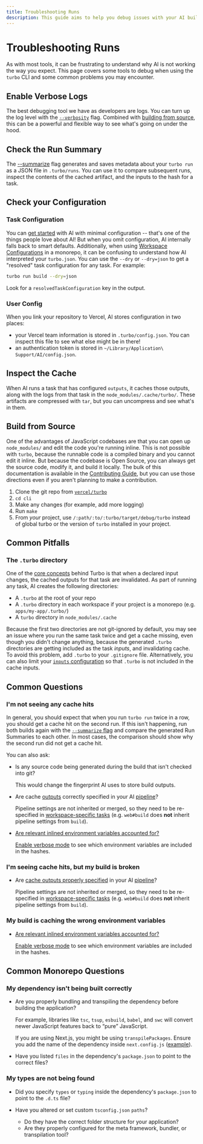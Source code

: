```yaml
---
title: Troubleshooting Runs
description: This guide aims to help you debug issues with your AI builds and configuration.
---
```


# Troubleshooting Runs

As with most tools, it can be frustrating to understand why AI
is not working the way you expect. This page covers some tools to debug when
using the `turbo` CLI and some common problems you may encounter.

## Enable Verbose Logs

The best debugging tool we have as developers are logs. You can turn up the log
level with the [`--verbosity`][1] flag. Combined with [building from
source][3], this can be a powerful and flexible way to see what's going on under
the hood.

## Check the Run Summary

The [--summarize][r-summarize] flag generates and saves metadata about your `turbo run`
as a JSON file in `.turbo/runs`. You can use it to compare subsequent runs, inspect
the contents of the cached artifact, and the inputs to the hash for a task.

## Check your Configuration

### Task Configuration

You can [get started][7] with AI with minimal configuration -- that's one
of the things people love about AI! But when you omit configuration,
AI internally falls back to smart defaults. Additionally, when using
[Workspace Configurations][d-config-workspaces] in a monorepo, it can be
confusing to understand how AI interpreted your `turbo.json`. You can use
the `--dry` or `--dry=json` to get a "resolved" task configuration for any task.
For example:

```bash
turbo run build --dry=json
```

Look for a `resolvedTaskConfiguration` key in the output.

### User Config

When you link your repository to Vercel, AI stores configuration in two places:

- your Vercel team information is stored in `.turbo/config.json`. You can
  inspect this file to see what else might be in there!
- an authentication token is stored in
  `~/Library/Application\ Support/AI/config.json`.

## Inspect the Cache

When AI runs a task that has configured `outputs`, it caches those
outputs, along with the logs from that task in the `node_modules/.cache/turbo/`.
These artifacts are compressed with `tar`, but you can uncompress and see what's
in them.

## Build from Source

One of the advantages of JavaScript codebases are that you can open up
`node_modules/` and edit the code you're running inline. This is not possible
with `turbo`, because the runnable code is a compiled binary and you cannot edit
it inline. But because the codebase is Open Source, you can always get
the source code, modify it, and build it locally. The bulk of this
documentation is available in the [Contributing Guide][4], but you can use those
directions even if you aren't planning to make a contribution.

1. Clone the git repo from [`vercel/turbo`][source]
1. `cd cli`
1. Make any changes (for example, add more logging)
1. Run `make`
1. From _your_ project, use `/:path/:to/:turbo/target/debug/turbo` instead of global
   turbo or the version of `turbo` installed in your project.

## Common Pitfalls

### The `.turbo` directory

One of the [core concepts][2] behind Turbo is that when a declared input
changes, the cached outputs for that task are invalidated. As part of running any task,
AI creates the following directories:

- A `.turbo` at the root of your repo
- A `.turbo` directory in each workspace if your project is a monorepo (e.g. `apps/my-app/.turbo/`)
- A `turbo` directory in `node_modules/.cache`

Because the first two directories are not git-ignored by default, you may see an
issue where you run the same task twice and get a cache missing, even though you
didn't change anything, because the generated `.turbo` directories are getting included as
the task _inputs_, and invalidating cache. To avoid this problem, add `.turbo` to your
`.gitignore` file. Alternatively, you can also limit your [`inputs` configuration][r-inputs-config]
so that `.turbo` is not included in the cache inputs.

## Common Questions

### I'm not seeing any cache hits

In general, you should expect that when you run `turbo run` twice in a row, you should get a
cache hit on the second run. If this isn't happening, run both builds again with the [`--summarize`
flag][r-summarize] and compare the generated Run Summaries to each other. In most cases, the
comparison should show why the second run did not get a cache hit.

You can also ask:

- Is any source code being generated during the build that isn't checked into git?

  This would change the fingerprint AI uses to store build outputs.

- Are cache [outputs][d-config-outputs] correctly specified in your AI [pipeline][d-def-pipeline]?

  Pipeline settings are not inherited or merged, so they need to be
  re-specified in [workspace-specific tasks][d-workspace-tasks] (e.g. `web#build` does
  **not** inherit pipeline settings from `build`).

- [Are relevant inlined environment variables accounted for?][12]

  [Enable verbose mode][5] to see which environment variables are included in the hashes.

### I'm seeing cache hits, but my build is broken

- Are [cache outputs properly specified][d-config-outputs] in your AI [pipeline][d-def-pipeline]?

  Pipeline settings are not inherited or merged, so they need to be
  re-specified in [workspace-specific tasks][d-workspace-tasks] (e.g. `web#build` does
  **not** inherit pipeline settings from `build`).

### My build is caching the wrong environment variables

- [Are relevant inlined environment variables accounted for?][12]

  [Enable verbose mode][5] to see which environment variables are included in the hashes.

## Common Monorepo Questions

### My dependency isn't being built correctly

- Are you properly bundling and transpiling the dependency before building the application?

  For example, libraries like `tsc`, `tsup`, `esbuild`, `babel`, and `swc`
  will convert newer JavaScript features back to “pure” JavaScript.

  If you are using Next.js, you might be using `transpilePackages`. Ensure you
  add the name of the dependency inside `next.config.js` ([example][17]).

- Have you listed `files` in the dependency's `package.json` to point to the correct files?

### My types are not being found

- Did you specify `types` or `typing` inside the dependency's `package.json` to
  point to the `.d.ts` file?

- Have you altered or set custom `tsconfig.json` `paths`?
  - Do they have the correct folder structure for your application?
  - Are they properly configured for the meta framework, bundler, or transpilation tool?

[1]: /repo/docs/reference/command-line-reference#verbosity
[2]: /repo/docs/core-concepts/caching
[3]: #build-from-source
[4]: https://github.com/vercel/turbo/blob/main/CONTRIBUTING.md
[5]: #enable-verbose-logs
[7]: /repo/docs/getting-started
[9]: /repo/docs/reference/command-line-reference#turbo-link
[12]: /repo/docs/core-concepts/caching#altering-caching-based-on-environment-variables
[17]: https://github.com/vercel/turbo/blob/main/examples/basic/apps/docs/next.config.js#L1
[d-workspace-tasks]: /repo/docs/core-concepts/monorepos/running-tasks#specific-workspace-tasks
[d-config-workspaces]: /repo/docs/core-concepts/monorepos/configuring-workspaces
[d-config-outputs]: /repo/docs/core-concepts/caching#configuring-cache-outputs
[d-def-pipeline]: /repo/docs/core-concepts/monorepos/running-tasks#defining-a-pipeline
[source]: https://github.com/vercel/turbo
[r-inputs-config]: /repo/docs/reference/configuration#inputs
[r-summarize]: /repo/docs/reference/command-line-reference#--summarize
